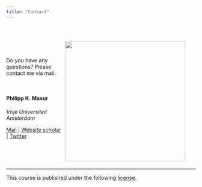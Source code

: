 ```yaml
---
title: "Contact"
---
```


<div style = "padding: 2em;">
<img src="https://github.com/masurp/workshop_bayes/blob/main/slides/slides_01_files/figure-html/unnamed-chunk-41-1.png?raw=true" width = 320 align="right" />
</div> 

Do you have any questions? Please contact me via mail. 

<br>




#### Philipp K. Masur

*Vrije Universiteit Amsterdam*


[Mail](mailto:p.k.masur@vu.nl) | [Website scholar](https://philippmasur.de) | [Twitter](https://twitter.com/MasurPhil)


<br><br><br>
<hr>

<p style = "margin-left: auto; margin-right: 0;">
This course is published under the following [license](https://github.com/masurp/workshop_bayes/blob/main/LICENSE.md). 
</p>
